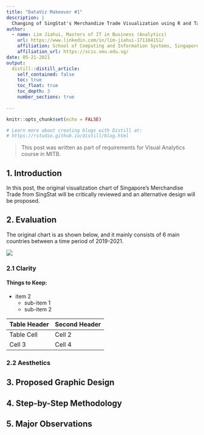 ```yaml
---
title: "DataViz Makeover #1"
description: |
  Changing of SingStat's Merchandize Trade Visualization using R and Tableau.
author:
  - name: Lim Jiahui, Masters of IT in Business (Analytics) 
    url: https://www.linkedin.com/in/lim-jiahui-171104151/
    affiliation: School of Computing and Information Systems, Singapore Management University
    affiliation_url: https://scis.smu.edu.sg/
date: 05-21-2021
output:
  distill::distill_article:
    self_contained: false
    toc: true
    toc_float: true
    toc_depth: 3
    number_sections: true
    
---
```



```r
knitr::opts_chunk$set(echo = FALSE)

# Learn more about creating blogs with Distill at:
# https://rstudio.github.io/distill/blog.html

```

>This post was written as part of requirements for Visual Analytics course in MITB.

## 1. Introduction

In this post, the original visualization chart of Singapore's Merchandise Trade from SingStat will be critically reviewed and an alternative design will be proposed.

## 2. Evaluation

The original chart is as shown below, and it mainly consists of 6 main countries between a time period of 2019-2021.

![](img/originalchart.png)

### 2.1 Clarity

#### Things to Keep:
* item 2
  + sub-item 1
  + sub-item 2


Table Header | Second Header
-------------| -------------
Table Cell   | Cell 2
Cell 3       | Cell 4



### 2.2 Aesthetics



## 3. Proposed Graphic Design


## 4. Step-by-Step Methodology



## 5. Major Observations













